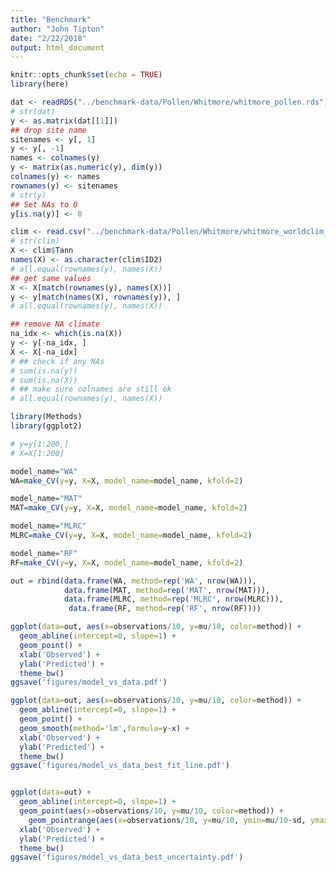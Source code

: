```yaml
---
title: "Benchmark"
author: "John Tipton"
date: "2/22/2018"
output: html_document
---
```


```r
knitr::opts_chunk$set(echo = TRUE)
library(here)
```

```r
dat <- readRDS("../benchmark-data/Pollen/Whitmore/whitmore_pollen.rds")
# str(dat)
y <- as.matrix(dat[[1]])
## drop site name
sitenames <- y[, 1]
y <- y[, -1]
names <- colnames(y)
y <- matrix(as.numeric(y), dim(y))
colnames(y) <- names
rownames(y) <- sitenames
# str(y)
## Set NAs to 0
y[is.na(y)] <- 0
```

```r
clim <- read.csv("../benchmark-data/Pollen/Whitmore/whitmore_worldclim_10min.csv")
# str(clim)
X <- clim$Tann
names(X) <- as.character(clim$ID2)
# all.equal(rownames(y), names(X))
## get same values
X <- X[match(rownames(y), names(X))]
y <- y[match(names(X), rownames(y)), ]
# all.equal(rownames(y), names(X))

## remove NA climate 
na_idx <- which(is.na(X))
y <- y[-na_idx, ]
X <- X[-na_idx]
# ## check if any NAs
# sum(is.na(y))
# sum(is.na(X))
# ## make sure colnames are still ok
# all.equal(rownames(y), names(X))
```


```r
library(Methods)
library(ggplot2)

# y=y[1:200,]
# X=X[1:200]

model_name="WA"
WA=make_CV(y=y, X=X, model_name=model_name, kfold=2)

model_name="MAT"
MAT=make_CV(y=y, X=X, model_name=model_name, kfold=2)

model_name="MLRC"
MLRC=make_CV(y=y, X=X, model_name=model_name, kfold=2)

model_name="RF"
RF=make_CV(y=y, X=X, model_name=model_name, kfold=2)

out = rbind(data.frame(WA, method=rep('WA', nrow(WA))), 
            data.frame(MAT, method=rep('MAT', nrow(MAT))),
            data.frame(MLRC, method=rep('MLRC', nrow(MLRC))),
             data.frame(RF, method=rep('RF', nrow(RF))))

ggplot(data=out, aes(x=observations/10, y=mu/10, color=method)) + 
  geom_abline(intercept=0, slope=1) + 
  geom_point() + 
  xlab('Observed') +
  ylab('Predicted') +
  theme_bw()
ggsave('figures/model_vs_data.pdf')

ggplot(data=out, aes(x=observations/10, y=mu/10, color=method)) + 
  geom_abline(intercept=0, slope=1) + 
  geom_point() + 
  geom_smooth(method='lm',formula=y~x) +
  xlab('Observed') +
  ylab('Predicted') +
  theme_bw()
ggsave('figures/model_vs_data_best_fit_line.pdf')


ggplot(data=out) + 
  geom_abline(intercept=0, slope=1) + 
  geom_point(aes(x=observations/10, y=mu/10, color=method)) + 
    geom_pointrange(aes(x=observations/10, y=mu/10, ymin=mu/10-sd, ymax=mu/10+sd, color=method)) +
  xlab('Observed') +
  ylab('Predicted') +
  theme_bw()
ggsave('figures/model_vs_data_best_uncertainty.pdf')


```
